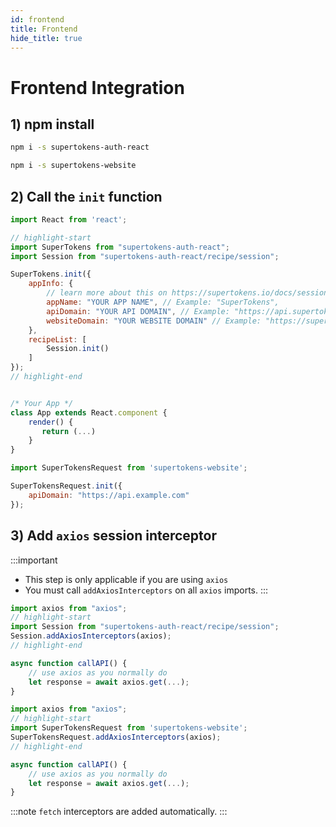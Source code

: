 ```yaml
---
id: frontend
title: Frontend
hide_title: true
---
```



# Frontend Integration

## 1️) npm install

<FrontendSDKTabs>
<TabItem value="reactjs">

```bash
npm i -s supertokens-auth-react
```

</TabItem>
<TabItem value="vanillajs">

```bash
npm i -s supertokens-website
```

</TabItem>
</FrontendSDKTabs>

## 2️) Call the `init` function

<FrontendSDKTabs>
<TabItem value="reactjs">

```jsx
import React from 'react';

// highlight-start
import SuperTokens from "supertokens-auth-react";
import Session from "supertokens-auth-react/recipe/session";

SuperTokens.init({
    appInfo: {
        // learn more about this on https://supertokens.io/docs/session/appinfo
        appName: "YOUR APP NAME", // Example: "SuperTokens",
        apiDomain: "YOUR API DOMAIN", // Example: "https://api.supertokens.io",
        websiteDomain: "YOUR WEBSITE DOMAIN" // Example: "https://supertokens.io"
    },
    recipeList: [
        Session.init()
    ]
});
// highlight-end


/* Your App */
class App extends React.component {
    render() {
       return (...)
    }
}
```

</TabItem>
<TabItem value="vanillajs">

```jsx
import SuperTokensRequest from 'supertokens-website';

SuperTokensRequest.init({
    apiDomain: "https://api.example.com"
});
```

</TabItem>
</FrontendSDKTabs>

## 3️) Add `axios` session interceptor

:::important
- This step is only applicable if you are using `axios`
- You must call `addAxiosInterceptors` on all `axios` imports.
:::

<FrontendSDKTabs>
<TabItem value="reactjs">

```jsx
import axios from "axios";
// highlight-start
import Session from "supertokens-auth-react/recipe/session";
Session.addAxiosInterceptors(axios);
// highlight-end

async function callAPI() {
    // use axios as you normally do
    let response = await axios.get(...);
}
```

</TabItem>
<TabItem value="vanillajs">

```jsx
import axios from "axios";
// highlight-start
import SuperTokensRequest from 'supertokens-website';
SuperTokensRequest.addAxiosInterceptors(axios);
// highlight-end

async function callAPI() {
    // use axios as you normally do
    let response = await axios.get(...);
}
```

</TabItem>
</FrontendSDKTabs>

:::note
`fetch` interceptors are added automatically.
:::